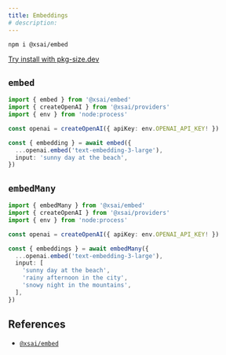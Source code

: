```yaml
---
title: Embeddings
# description: 
---
```


```package-install
npm i @xsai/embed
```

[Try install with pkg-size.dev](https://pkg-size.dev/@xsai/embed)

## `embed`

```ts twoslash
import { embed } from '@xsai/embed'
import { createOpenAI } from '@xsai/providers'
import { env } from 'node:process'

const openai = createOpenAI({ apiKey: env.OPENAI_API_KEY! })

const { embedding } = await embed({
  ...openai.embed('text-embedding-3-large'),
  input: 'sunny day at the beach',
})
```

## `embedMany`

```ts twoslash
import { embedMany } from '@xsai/embed'
import { createOpenAI } from '@xsai/providers'
import { env } from 'node:process'

const openai = createOpenAI({ apiKey: env.OPENAI_API_KEY! })

const { embeddings } = await embedMany({
  ...openai.embed('text-embedding-3-large'),
  input: [
    'sunny day at the beach',
    'rainy afternoon in the city',
    'snowy night in the mountains',
  ],
})
```

## References

- [`@xsai/embed`](https://tsdocs.dev/search/docs/@xsai/embed)
